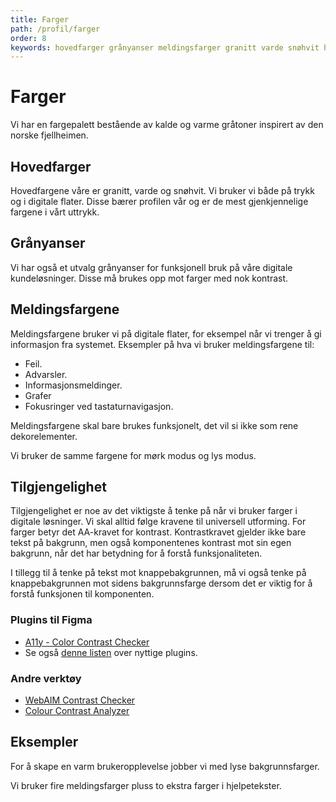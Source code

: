 ```yaml
---
title: Farger
path: /profil/farger
order: 8
keywords: hovedfarger grånyanser meldingsfarger granitt varde snøhvit hvot svart skifer stein svaberg dis sand feil advarsel informasjon suksess universell utforming uu
---
```



# Farger

Vi har en fargepalett bestående av kalde og varme gråtoner inspirert av den norske fjellheimen.

## Hovedfarger

Hovedfargene våre er granitt, varde og snøhvit. Vi bruker vi både på trykk og i digitale flater. Disse bærer profilen vår og er de mest gjenkjennelige fargene i vårt uttrykk.

<ColorList>
    <Color name="granitt" hex="#1B1917" rgb="rgb(27, 25, 23)" hsl="hsl(30, 8, 10)" />
    <Color name="varde" hex="#E0DBD4" rgb="rgb(236, 233, 229)" hsl="hsl(34, 16, 91)" />
    <Color name="snøhvit" hex="#F9F9F9" rgb="rgb(249, 249, 249)" hsl="hsl(0, 0, 98)" />
    <Color name="hvit" hex="#FFFFFF" rgb="rgb(255, 255, 255)" hsl="hsl(0, 0, 100)" />
</ColorList>

## Grånyanser

Vi har også et utvalg grånyanser for funksjonell bruk på våre digitale kundeløsninger. Disse må brukes opp mot farger med nok kontrast.

<ColorList>
    <Color name="svart" hex="#000000" rgb="rgb(0, 0, 0)" hsl="hsl(0, 0, 0)" />
    <Color name="skifer" hex="#313030" rgb="rgb(49, 48, 48)" hsl="hsl(0, 1, 19)" />
    <Color name="fjellgrå" hex="#444141" rgb="rgb(68, 65, 65)" hsl="hsl(0, 2, 26)" />
    <Color name="stein" hex="#636060" rgb="rgb(99, 96, 96)" hsl="hsl(0, 2, 38)" />
    <Color name="svaberg" hex="#C8C5C3" rgb="rgb(200, 197, 195)" hsl="hsl(24, 4, 77)" />
    <Color name="dis" hex="#ECE9E5" rgb="rgb(236, 233, 229)" hsl="hsl(34, 16, 91)" />
    <Color name="sand" hex="#F4F2EF" rgb="rgb(244, 242, 239)" hsl="hsl(36, 19, 95)" />
</ColorList>

## Meldingsfargene

Meldingsfargene bruker vi på digitale flater, for eksempel når vi trenger å gi informasjon fra systemet. Eksempler på hva vi bruker meldingsfargene til:

-   Feil.
-   Advarsler.
-   Informasjonsmeldinger.
-   Grafer
-   Fokusringer ved tastaturnavigasjon.

Meldingsfargene skal bare brukes funksjonelt, det vil si ikke som rene dekorelementer.

Vi bruker de samme fargene for mørk modus og lys modus.

<ColorList>
    <Color name="info" hex="#D9DDFF" rgb="rgb(217, 221, 255)" hsl="hsl(234, 100, 93)" />
    <Color name="suksess" hex="#C8ECD2" rgb="rgb(200, 236, 210)" hsl="hsl(137, 49, 85)" />
    <Color name="advarsel" hex="#FDEAB9" rgb="rgb(253, 234, 185)" hsl="hsl(43, 94, 86)" />
    <Color name="feil" hex="#FFC9B2" rgb="rgb(255, 201, 178)" hsl="hsl(18, 100, 85)" />
</ColorList>

## Tilgjengelighet

Tilgjengelighet er noe av det viktigste å tenke på når vi bruker farger i digitale løsninger. Vi skal alltid følge kravene til universell utforming. For farger betyr det AA-kravet for kontrast. Kontrastkravet gjelder ikke bare tekst på bakgrunn, men også komponentenes kontrast mot sin egen bakgrunn, når det har betydning for å forstå funksjonaliteten.

I tillegg til å tenke på tekst mot knappebakgrunnen, må vi også tenke på knappebakgrunnen mot sidens bakgrunnsfarge dersom det er viktig for å forstå funksjonen til komponenten.

### Plugins til Figma

-   [A11y - Color Contrast Checker](https://www.figma.com/community/plugin/733159460536249875/A11y---Color-Contrast-Checker)
-   Se også [denne listen](https://www.figma.com/blog/design-for-everyone-with-these-accessibility-focused-plugins/) over nyttige plugins.

### Andre verktøy

-   [WebAIM Contrast Checker](https://webaim.org/resources/contrastchecker/)
-   [Colour Contrast Analyzer](https://developer.paciellogroup.com/resources/contrastanalyser/)

## Eksempler

For å skape en varm brukeropplevelse jobber vi med lyse bakgrunnsfarger.

<Grid className="jkl-spacing-40--bottom">
    <PortalImage
        alt="Skjermbilde av en detaljside for en bilforsikring"
        src="/assets/documentation/farger/bilforsikring_detaljside.png"
    />
    <PortalImage
        alt="Skjermbilde av en fakturaoversikt med detaljvisning for en faktura"
        src="/assets/documentation/farger/betaling_faktura.png"
    />
</Grid>
<Grid className="jkl-spacing-40--bottom">
    <PortalImage
        alt="Skjermbilde av boligselgerforsikring, som har flere områder med sort kontrastfarge"
        src="/assets/documentation/farger/bsf_forside.png"
    />
</Grid>

Vi bruker fire meldingsfarger pluss to ekstra farger i hjelpetekster.

<Grid className="jkl-spacing-40--bottom">
    <PortalImage
        alt="Skjermbilde av et skjema for kjøp av hundeforsikring med en valideringsfeil"
        src="/assets/documentation/farger/hund_feilmelding.png"
    />
</Grid>
